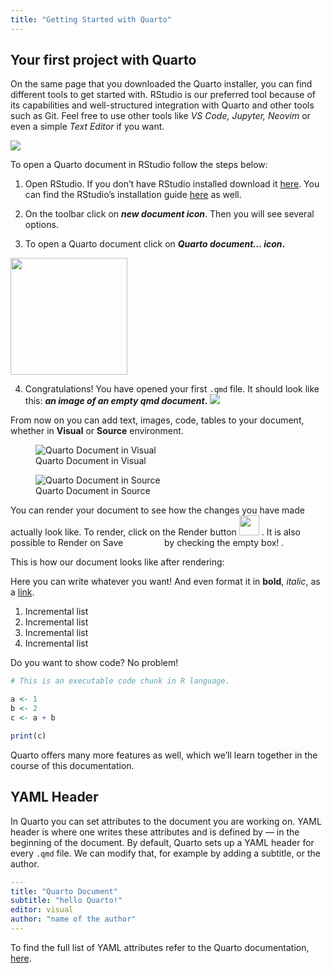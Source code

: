 ```yaml
---
title: "Getting Started with Quarto"
---
```


## Your first project with Quarto

On the same page that you downloaded the Quarto installer, you can find different tools to get started with. RStudio is our preferred tool because of its capabilities and well-structured integration with Quarto and other tools such as Git. Feel free to use other tools like *VS Code, Jupyter, Neovim* or even a simple *Text Editor* if you want.

![](../images/Quarto_Installation_8.jpg)

To open a Quarto document in RStudio follow the steps below:

1.  Open RStudio. If you don't have RStudio installed download it [here](https://posit.co/downloads/). You can find the RStudio's installation guide [here](https://docs.posit.co/ide/desktop-pro/getting_started/installation.html) as well.

2.  On the toolbar click on ***new document icon***. Then you will see several options.

3.  To open a Quarto document click on ***Quarto document... icon*****.**

![](../images/Quarto_Installation_7.jpg){width="187"}

4.  Congratulations! You have opened your first `.qmd` file. It should look like this: ***an image of an empty qmd document*****.** ![](../images/Quarto_Setup_2.jpg)

From now on you can add text, images, code, tables to your document, whether in **Visual** or **Source** environment.

![Quarto Document in Visual](../images/Quarto_Setup_3.jpg)

![Quarto Document in Source](../images/Quarto_Setup_4.jpg)

You can render your document to see how the changes you have made actually look like. To render, click on the Render button ![](..\images\Quarto_Setup_7.jpg){width="32"} . It is also possible to Render on Save ![](/images/Quarto_Setup_8.jpg){width="58" height="11"} by checking the empty box! [ ](/images/Quarto_Setup_9.jpg){width="58" height="11"}.

This is how our document looks like after rendering:

Here you can write whatever you want! And even format it in **bold**, *italic*, as a [link](https://quarto.org/).

1.  Incremental list
2.  Incremental list
3.  Incremental list
4.  Incremental list

Do you want to show code? No problem!

```r

# This is an executable code chunk in R language.

a <- 1
b <- 2
c <- a + b

print(c)

```

Quarto offers many more features as well, which we'll learn together in the course of this documentation.

## YAML Header

In Quarto you can set attributes to the document you are working on. YAML header is where one writes these attributes and is defined by --- in the beginning of the document. By default, Quarto sets up a YAML header for every `.qmd` file. We can modify that, for example by adding a subtitle, or the author.

``` yaml
---
title: "Quarto Document"
subtitle: "hello Quarto!"
editor: visual
author: "name of the author"
---
```
To find the full list of YAML attributes refer to the Quarto documentation, [here](href: https://quarto.org/docs/reference/formats/html.html).
